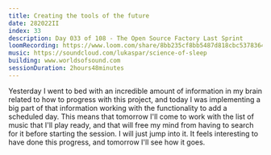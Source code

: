 ```yaml
---
title: Creating the tools of the future
date: 282022II
index: 33
description: Day 033 of 108 - The Open Source Factory Last Sprint
loomRecording: https://www.loom.com/share/8bb235cf8bb5487d818cbc53783641ab
music: https://soundcloud.com/lukaspar/science-of-sleep
building: www.worldsofsound.com
sessionDuration: 2hours48minutes
---
```


Yesterday I went to bed with an incredible amount of information in my brain related to how to progress with this project, and today I was implementing a big part of that information working with the functionality to add a scheduled day. This means that tomorrow I'll come to work with the list of music that I'll play ready, and that will free my mind from having to search for it before starting the session. I will just jump into it. It feels interesting to have done this progress, and tomorrow I'll see how it goes.
